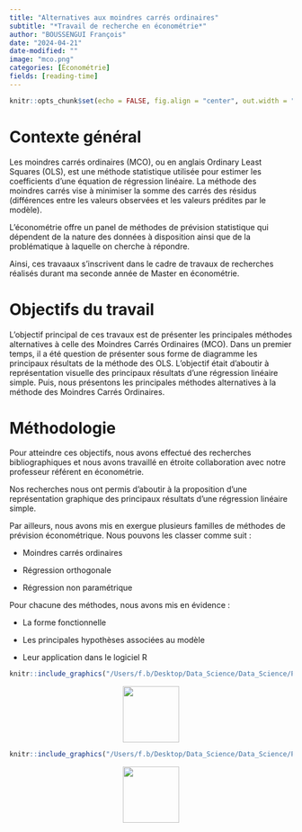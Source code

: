```yaml
---
title: "Alternatives aux moindres carrés ordinaires"
subtitle: "*Travail de recherche en économétrie*"
author: "BOUSSENGUI François"
date: "2024-04-21"
date-modified: ""
image: "mco.png"
categories: [Économétrie]
fields: [reading-time]
---
```


```r
knitr::opts_chunk$set(echo = FALSE, fig.align = "center", out.width = "100%")
```

# Contexte général

      
Les moindres carrés ordinaires (MCO), ou en anglais Ordinary Least Squares (OLS), est une méthode statistique utilisée pour estimer les coefficients d'une équation de régression linéaire. La méthode des moindres carrés vise à minimiser la somme des carrés des résidus (différences entre les valeurs observées et les valeurs prédites par le modèle).

L'économétrie offre un panel de méthodes de prévision statistique qui dépendent de la nature des données à disposition ainsi que de la problématique à laquelle on cherche à répondre.

Ainsi, ces travaaux s'inscrivent dans le cadre de travaux de recherches réalisés durant ma seconde année de Master en économétrie.


# Objectifs du travail

       
L'objectif principal de ces travaux est de présenter les principales méthodes alternatives à celle des Moindres Carrés Ordinaires (MCO). Dans un premier temps, il a été question de présenter sous forme de diagramme les principaux résultats de la méthode des OLS. L'objectif était d'aboutir à représentation visuelle des principaux résultats d'une régression linéaire simple. Puis, nous présentons les principales méthodes alternatives à la méthode des Moindres Carrés Ordinaires.


# Méthodologie

        
Pour atteindre ces objectifs, nous avons effectué des recherches bibliographiques et nous avons travaillé en étroite collaboration avec notre professeur référent en économétrie.

Nos recherches nous ont permis d'aboutir à la proposition d'une représentation graphique des principaux résultats d'une régression linéaire simple.

Par ailleurs, nous avons mis en exergue plusieurs familles de méthodes de prévision économétrique. Nous pouvons les classer comme suit :

-   Moindres carrés ordinaires

-   Régression orthogonale

-   Régression non paramétrique

Pour chacune des méthodes, nous avons mis en évidence :

-   La forme fonctionnelle

-   Les principales hypothèses associées au modèle

-   Leur application dans le logiciel R


```r
knitr::include_graphics("/Users/f.b/Desktop/Data_Science/Data_Science/Personal_portfolio/Personal_portfolio/posts/first/AlternativesMCO.pdf")
```

::: {style="text-align:center;"}
[<img src="down.png" width="100"/>](https://drive.google.com/file/d/1jjlFMDcByaBqEMHDY7o6BApwaPJE7SG-/view?usp=sharing)
:::

```r
knitr::include_graphics("/Users/f.b/Desktop/Data_Science/Data_Science/Personal_portfolio/Personal_portfolio/posts/first/Alternatives aux MCO.pdf")
```

::: {style="text-align:center;"}
[<img src="down.png" width="100"/>](https://drive.google.com/file/d/1jjlFMDcByaBqEMHDY7o6BApwaPJE7SG-/view?usp=sharing)
:::
